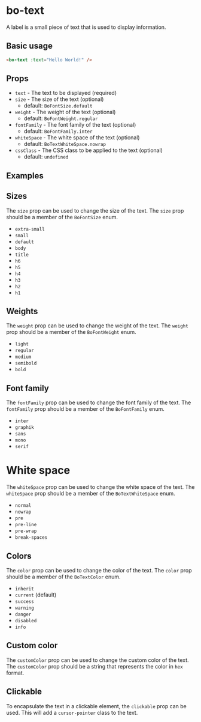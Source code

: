 
<Meta
	title="Components/bo-text"
	component={BoTextStories.BoText}
/>

# bo-text

A label is a small piece of text that is used to display information.

## Basic usage

```html
<bo-text :text="Hello World!" />
```

## Props

- `text` - The text to be displayed (required)
- `size` - The size of the text (optional)
  - default: `BoFontSize.default`
- `weight` - The weight of the text (optional)
  - default: `BoFontWeight.regular`
- `fontFamily` - The font family of the text (optional)
  - default: `BoFontFamily.inter`
- `whiteSpace` - The white space of the text (optional)
  - default: `BoTextWhiteSpace.nowrap`
- `cssClass` - The CSS class to be applied to the text (optional)
  - default: `undefined`

## Examples

<Canvas of={BoTextStories.Example} />
<Controls of={BoTextStories.Example} />

## Sizes

The `size` prop can be used to change the size of the text. The `size` prop should be a member of the `BoFontSize` enum.

- `extra-small`
- `small`
- `default`
- `body`
- `title`
- `h6`
- `h5`
- `h4`
- `h3`
- `h2`
- `h1`

<Canvas of={BoTextStories.Sizes} />

## Weights

The `weight` prop can be used to change the weight of the text. The `weight` prop should be a member of the `BoFontWeight` enum.

- `light`
- `regular`
- `medium`
- `semibold`
- `bold`

<Canvas of={BoTextStories.Weights} />

## Font family

The `fontFamily` prop can be used to change the font family of the text. The `fontFamily` prop should be a member of the `BoFontFamily` enum.

- `inter`
- `graphik`
- `sans`
- `mono`
- `serif`

<Canvas of={BoTextStories.FontFamilies} />

# White space

The `whiteSpace` prop can be used to change the white space of the text. The `whiteSpace` prop should be a member of the `BoTextWhiteSpace` enum.

- `normal`
- `nowrap`
- `pre`
- `pre-line`
- `pre-wrap`
- `break-spaces`

<Canvas of={BoTextStories.WhiteSpace} />

## Colors

The `color` prop can be used to change the color of the text. The `color` prop should be a member of the `BoTextColor` enum.

- `inherit`
- `current` (default)
- `success`
- `warning`
- `danger`
- `disabled`
- `info`

<Canvas of={BoTextStories.Colors} />

## Custom color

The `customColor` prop can be used to change the custom color of the text.
The `customColor` prop should be a string that represents the color in `hex` format.

<Canvas of={BoTextStories.CustomColor} />

## Clickable

To encapsulate the text in a clickable element, the `clickable` prop can be used.
This will add a `cursor-pointer` class to the text.

<Canvas of={BoTextStories.Clickable} />
